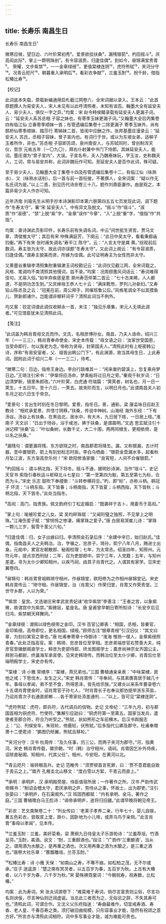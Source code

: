 ```yaml
---
---
---
```

title: 长寿乐 南昌生日
---



长寿乐 南昌生日¹





微寒应候，望日边、六叶阶蓂初秀²。爱景欲挂扶桑³，漏残银箭⁴，杓回摇斗⁵。庆高闳此际⁶，掌上一颗明珠剖⁷。有令容淑质，归逢佳偶⁸。到如今，昼锦满堂贵胄⁹。 荣耀，文步紫禁¹⁰，一一金章绿绶¹¹。更值棠棣连阴¹²，虎符熊轼¹³，夹河分守¹⁴。况青云咫尺¹⁵，朝暮重入承明后¹⁶。看彩衣争献¹⁷，兰羞玉酎¹⁸。祝千龄，借指松椿比寿¹⁹。

【校记】

此词底本失载，原载新编通用启札截江网卷六，全宋词据以录入。王本云：“此首原题撰人为易安夫人，宋人未见有以此呼清照者，未知有误否。翰墨大全有延安夫人、易少夫人，俱仅一字之异。”均案：宋 赵令畤侯鲭录载有延安夫人更漏子词，云：“延安夫人系苏丞相 子容之妹也，有寄季玉妹更漏子词。”又翰墨大全后丙集卷四有临江仙 立春寄季顺妹一首；彤管遗编后集卷十二除更漏子 寄季玉妹外，尚有鹊桥仙寄季顺妹、踏莎行 寄姊妹二首，皆闺中应酬之作。张邦基墨庄漫录云：“延安夫人 苏氏，丞相子容妹，曾子宣内也。有词行于世。或以为东坡女弟，适柳子玉者所作，非也。”苏丞相 子容即苏颂，泉州南安人，与苏轼同时，曾创制浑天仪，哲宗 元祐五年（一〇九〇），拜右仆射兼中书门下侍郎。其妹延安夫人，能词。墨庄谓为“曾子宣内”，大误。子宣名布，夫人乃魏泰妹玩，字玉汝，史称魏夫人，工词，常与易安并称，此词非魏玩作可知。至延安夫人是否作此词，殊可疑。

至于易少夫人，见翰墨大全丁集卷十四及彤管遗编后集卷十二，有临江仙（咏熟水）、又（咏熟水话别）。后一首与前一首衔接，不著撰人，全宋词案：“疑以作无名氏词为是。”以上二首，别见历代诗余卷三十八，题作刘鼎臣妻作。由是观之，本篇非易少夫人作亦可知。

近年济南 刘瑜先生从明手抄本诗渊影印本第六册第四五五七页发现此词，调下题作“冬寿太守”，署“宋 延安夫人”。中有异文及脱文。“摇斗”作“瑶斗”，“淑质”作“淑德”，“禁”上脱“紫”字，“金章”误作“今章”，“入”上脱“重”字，“借指”作“共指”。

均案：查诗渊此页影印件，长寿乐前有失调名词，中云“间世挺生贤哲，贾马文章，清俊推太守”；其后有宋 仲殊满庭芳，下阕云：“此日中吴太守，看看秉廊庙钧衡。”再下有宋 张时甫失调名“寿平江 陈守”，云：“人言太守是龚 黄。”综观前后数词，寿主皆为太守，故此词亦误题“冬寿太守”。又此词上阕云：“有令容淑质，归逢佳偶。”谓寿主貌美而贤，所嫁为佳偶。此可证明寿主为女性而非太守。

又黄墨谷重辑李清照集附重辑漱玉词校勘记云：“此词仅见截江网，全宋词载之，风格、笔调均不类清照其他慢词，兹不录。”均案：况周颐蕙风词话云：“寿词难得佳句，尤易入俗。”如辛弃疾感皇恩 滁州寿范倅第二首云：“七十古来稀，人人都道，不是阴功怎生到。”又庆婶母王恭人七十云：“满床靴笏，罗列儿孙新妇。”又寿铅山陈丞及之云：“冠冕在前，周公拜手，同催班鲁公后。”风格笔调全不似其摸鱼儿、贺新郎诸什。岂能谓非稼轩词乎？清照此词当不例外。

均又案：钦定词谱此调仅收柳永一首，末注：“独见乐章集，宋元人无填此调者。”可见馆臣犹未见清照此词。

【笺注】

¹此词盖为韩肖胄母文氏而作。文氏，名相彦博孙女。南昌，乃夫人诰命。绍兴三年（一一三三），韩肖胄奉命使金，宋史本传载：“母文语之曰：‘汝家世受国恩，当受命即行，勿以我老为念。’帝称为贤母，封荣国夫人。”清照此时有上枢密韩公诗，序称“有易安室者，父、祖皆出韩公门下”，有此渊源，故当其母生日，上此寿词。因附此词于绍兴二年（一一三二），待考。

²微寒二句：日边，指帝王身边。李白行路难其一：“闲来垂钓碧溪上，忽复乘舟梦日边。”王琦注引宋书：“伊挚将应汤命，梦乘船将过日月之旁。”秦观千秋岁词：“日边清梦断，镜里朱颜改。”六叶阶蓂，白虎通 符瑞篇：“蓂荚者，树名也，月一日一荚生，十五日毕。至十六日，一荚去。故夹阶而生，以明日月也。”此谓南昌夫人初冬月之初六日生于帝京。

³爱景句：言出生时刻在冬日黎明。爱景，指冬日。景，通影。梁 康孟咏日应赵王教诗：“相欢承爱景，共惜寸阴移。”扶桑，传说中神树。山海经 海外东经：“下有汤谷。汤谷上有扶桑，在黑齿北，居水中，有大木，九日居下枝，一日居上枝。”淮南子 天文训：“日出于旸谷，浴于咸池，拂于扶桑，是谓晨明。”文选 思玄赋注引十洲记释“扶桑”云：“叶似桑树，长数千丈，大二十围，两两同根生，更相依倚，是以名之扶桑。”

⁴漏残句：谓更漏将残、东方欲晓之时，南昌郡君将降生。漏，又称银漏，古计时器，壶中置银箭，箭上有刻划标志时辰。李白乌栖曲：“银箭金壶漏水多，起看秋月坠江波，东方渐高奈乐何！”宋 欧阳修渔家傲：“良宵短，人间不合催银箭。”

⁵杓回摇斗：谓斗柄北指，天下将冬。摇斗不通，据明钞诗渊，当作“瑶斗”。史记 天官书 索隐引春秋运斗枢释北斗七星曰：“第一至第四为魁，第五至第七为标，合而为斗。”宋史 乐志 鼓吹下奉禋歌：“斗转参横将旦。”杓，即“标”，亦称斗柄。鹖冠子 环流：“斗柄东指，天下皆春；斗柄南指，天下皆夏；斗柄西指，天下皆秋；斗柄北指，天下皆冬。”此处当指冬。

⁶高闳：高门，指贵族。佩文韵府引丁松定婚启：“既袭祥于吉卜，用委币于高闳。”

⁷掌上句：喻被珍爱之儿女。梁 吴均碎珠赋：“又闻珩璧之独照，不见掌上之明珠。”江淹伤爱子赋：“曾悯怜之惨凄，痛掌珠之爱子。”唐 白居易哭崔儿诗：“掌珠一颗儿三岁，鬓雪千茎父六旬。”

⁸归逢佳偶：归，女子出嫁曰归。李清照金石录后序：“余建中辛巳，始归赵氏。”佳偶，指南昌夫人之夫韩治。治，字循之，忠彦子，琦孙。熙宁八年八月，赐进士出身。元祐中，累官左朝散郎、秘阁校理；七年，为太常丞。绍圣四年，知邢州。元符元年，提点京西刑狱；二年，召为吏部郎中。崇宁三年，入党籍；五年，与知州差遣。寻为太仆少卿知相州，以疾丐祠，由其子肖胄代之。人谓其有家学。见宋史翼卷四。

⁹昼锦句：韩肖胄曾祖韩琦守相州，作昼锦堂，欧阳修为之作相州昼锦堂记。宋史 韩肖胄传云：“琦守相，作昼锦堂，治（肖胄父）作荣归堂，肖胄又作荣贵堂。三世守乡郡，人以为荣。”

¹⁰紫禁：皇宫。文选谢庄宋孝武宣贵妃诔“收华紫禁”李善注：“王者之宫，以象紫微，故谓宫中为紫禁。”紫微垣，星座名。唐 皇甫曾早朝日寄所知诗：“长安岁后见归鸿，紫禁朝天拜舞同。”

¹¹金章绿绶：谓佩以绿色绶带之金印。汉书 百官公卿表：“相国，丞相，皆秦官，金印紫绶。高帝即位，更名相国，绿绶。”颜师古注“银章青绶”引汉旧仪：“其文曰章，为刻曰某官之章也。”唐 杜甫奉寄章十侍御诗：“淮海 惟扬一俊人，金章紫绶照青春。”此处泛指高官。案：韩琦、忠彦皆位至宰相。忠彦弟端彦官右赞善大夫，纯彦官至徽猷阁直学士，粹彦为吏部侍郎，终龙图阁学士；嘉彦尚神宗女齐国公主，拜驸马都尉，终瀛海军承宣使。见宋史韩琦传。而韩治位至太仆少卿，肖胄后仕至端明殿学士，宋史亦有传。

¹²棠棣：诗 小雅 常棣序：“棠棣，燕兄弟也。”三国 曹植通亲亲表：“中咏棠棣，匪他之戒；下思伐木，友生之义。”宋史 韩肖胄传：“寻奉祠，与其弟膺胄居于越几十年。事母以孝闻，弟不至不食，所得恩泽，皆先给宗族。”又建炎以来系年要录卷六十五谓肖胄使金时，诏肖胄官子孙七人，“时肖胄长子右奉议郎协提举浙东茶盐，乃诏肖胄次子右通直郎郴……各于寄家处添差通判……”以上，皆可见“棠棣连阴”。

¹³虎符熊轼：虎符，即兵符，古代调兵的信物。史记 文帝纪：“三年九月，初与郡国首相为铜虎符、竹使符。”集解引应劭曰：“铜虎符第一至第五，国家当发兵，遣使者至郡合符，符合乃听受之。”熊轼，状如熊形之车前横木。后汉书舆服志上：“公、列侯安车，朱班轮，倚鹿较，伏熊轼。”后多指代公卿及郡守。杜甫奉赠萧十二使君诗：“鹏图仍矫翼，熊轼且移轮。”

¹⁴夹河分守：汉书 杜周传：“及久任事，历三公，而两子夹河为郡守。”河，指黄河。宋史 韩肖胄传载，徽宗朝，“时（韩）治守相州，请祠。肖胄因乞补外侍疾，诏除直秘阁、知相州，代其父任”。相州，今安阳，在黄河以北。

¹⁵青云咫尺：喻转眼高升。史记 范睢传：“须贾顿首言死罪，曰：‘贾不意君能自致于青云之上。’”南齐 孔稚圭北山移文：“度白雪以方絜，干青云而直上。”

¹⁶承明：承明庐，汉 承明殿旁屋，侍臣值宿所居；一作著作之所。汉书 严助传武帝赐书：“制诏会稽太守，君厌承明之庐，劳侍从之事，怀故土，出为郡吏。”注引张晏曰：“承明庐，在石渠阁外。”汉 班固西都赋：“内有承明、金马，著作之庭。”三国 曹植赠白马王彪诗：“谒帝承明庐，逝将归旧疆。”此谓早晚将朝见帝王。

¹⁷彩衣：艺文类聚卷二十：“列女传曰：‘老莱子孝养二亲，行年七十，婴儿自娱，著五色彩衣，尝取浆上堂，跌仆，因卧地为小儿啼，或弄乌鸟于亲侧。’”此言肖胄“事母以孝闻”，见本传。

¹⁸兰羞玉酎：兰羞，美好菜肴。梁 萧纲九日侍皇太子乐游苑诗：“兰羞荐俎，竹酒呈芬。”玉酎，美酒。说文：“酎，三重醇酒也。”段注：“广韵作‘三重酿酒’，当从之。谓用酒为水酿之，是再重之酒也。次又用再重之酒为水酿之，是三重之酒也。”唐祭大社乐章：“蕙馥雕俎，兰芬玉酎。”

¹⁹松椿比寿：诗 小雅 天保：“如南山之寿，不骞不崩。如松柏之茂，无不尔或承。”庄子 逍遥游：“楚之南有冥灵者，以五百岁为春，五百岁为秋。上古有大椿者，以八千岁为春，八千岁为秋。”宋 晏殊拂霓裳词：“今朝祝寿，祝寿数，比松椿。”

均案：此为寿词。宋 张炎词源卷下：“难莫难于寿词，倘尽言富贵则尘俗，尽言功名则谀佞，尽言神仙则迂阔虚诞。当总此三者而为之，无俗忌之辞，不失其寿可也。”清照此词，可谓合作。又沈义父乐府指迷：“寿曲最难作，切宜戒寿酒、寿香、老人星、千春百寿之类。须打破旧曲规模，只形容事业才能，隐然有祝颂之意方好。”所言亦与清照此词相符。词中多写事业才能，诚为难能可贵也。
